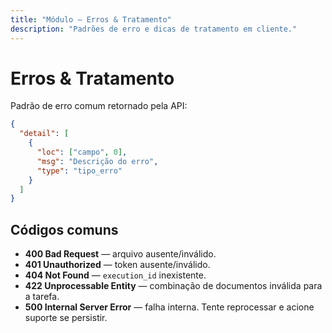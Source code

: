 ```yaml
---
title: "Módulo — Erros & Tratamento"
description: "Padrões de erro e dicas de tratamento em cliente."
---
```


# Erros & Tratamento

Padrão de erro comum retornado pela API:

```json
{
  "detail": [
    {
      "loc": ["campo", 0],
      "msg": "Descrição do erro",
      "type": "tipo_erro"
    }
  ]
}
```

## Códigos comuns
- **400 Bad Request** — arquivo ausente/inválido.
- **401 Unauthorized** — token ausente/inválido.
- **404 Not Found** — `execution_id` inexistente.
- **422 Unprocessable Entity** — combinação de documentos inválida para a tarefa.
- **500 Internal Server Error** — falha interna. Tente reprocessar e acione suporte se persistir.
